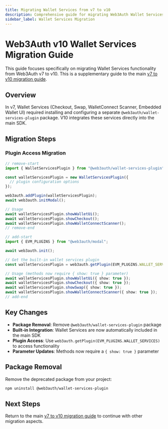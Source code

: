 ```yaml
---
title: Migrating Wallet Services from v7 to v10
description: Comprehensive guide for migrating Web3Auth Wallet Services plugin from v7 to v10.
sidebar_label: Wallet Services Migration
---
```



# Web3Auth v10 Wallet Services Migration Guide

This guide focuses specifically on migrating Wallet Services functionality from Web3Auth v7 to v10.
This is a supplementary guide to the main [v7 to v10 migration guide](./modal-v7-to-v10.mdx).

## Overview

In v7, Wallet Services (Checkout, Swap, WalletConnect Scanner, Embedded Wallet UI) required
installing and configuring a separate `@web3auth/wallet-services-plugin` package. V10 integrates
these services directly into the main SDK.

## Migration Steps

### Plugin Access Migration

```typescript
// remove-start
import { WalletServicesPlugin } from "@web3auth/wallet-services-plugin";

const walletServicesPlugin = new WalletServicesPlugin({
  // plugin configuration options
});

web3auth.addPlugin(walletServicesPlugin);
await web3auth.initModal();

// Usage
await walletServicesPlugin.showWalletUi();
await walletServicesPlugin.showCheckout();
await walletServicesPlugin.showWalletConnectScanner();
// remove-end

// add-start
import { EVM_PLUGINS } from "@web3auth/modal";

await web3auth.init();

// Get the built-in wallet services plugin
const walletServicesPlugin = web3auth.getPlugin(EVM_PLUGINS.WALLET_SERVICES);

// Usage (methods now require { show: true } parameter)
await walletServicesPlugin.showWalletUi({ show: true });
await walletServicesPlugin.showCheckout({ show: true });
await walletServicesPlugin.showSwap({ show: true });
await walletServicesPlugin.showWalletConnectScanner({ show: true });
// add-end
```

## Key Changes

- **Package Removal**: Remove `@web3auth/wallet-services-plugin` package
- **Built-in Integration**: Wallet Services are now automatically included in the main SDK
- **Plugin Access**: Use `web3auth.getPlugin(EVM_PLUGINS.WALLET_SERVICES)` to access functionality
- **Parameter Updates**: Methods now require a `{ show: true }` parameter

## Package Removal

Remove the deprecated package from your project:

```bash npm2yarn
npm uninstall @web3auth/wallet-services-plugin
```

## Next Steps

Return to the main [v7 to v10 migration guide](./modal-v7-to-v10.mdx) to continue with other
migration aspects.
